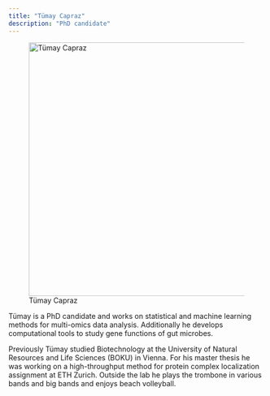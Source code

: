 ```yaml
---
title: "Tümay Capraz"
description: "PhD candidate"
---
```


![Tümay Capraz](Tuemay.png){width=500 fig-align="center"}

Tümay is a PhD candidate and works on statistical and machine learning methods for multi-omics data analysis. Additionally he develops computational tools to study gene functions of gut microbes.

Previously Tümay studied Biotechnology at the University of Natural Resources and Life Sciences (BOKU) in Vienna. For his master thesis he was working on a high-throughput method for protein complex localization assignment at ETH Zurich. Outside the lab he plays the trombone in various bands and big bands and enjoys beach volleyball.
